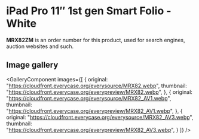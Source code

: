 
# iPad Pro 11″ 1st gen Smart Folio - White

<Callout type='info' emoji='👉🏻'>**MRX82ZM** is an order number for this product, used for search engines, auction websites and such.</Callout>

## Image gallery

<GalleryComponent
    images={[
      {
        original: "https://cloudfront.everycase.org/everysource/MRX82.webp",
        thumbnail: "https://cloudfront.everycase.org/everypreview/MRX82.webp",
      },
      {
        original: "https://cloudfront.everycase.org/everysource/MRX82_AV1.webp",
        thumbnail: "https://cloudfront.everycase.org/everypreview/MRX82_AV1.webp",
      },
      {
        original: "https://cloudfront.everycase.org/everysource/MRX82_AV3.webp",
        thumbnail: "https://cloudfront.everycase.org/everypreview/MRX82_AV3.webp",
      }
    ]}
  />
